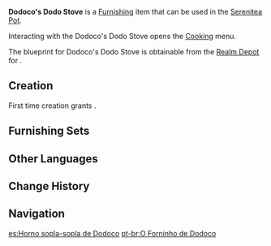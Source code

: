 {{Furnishing Infobox
|id             = 373351
|image          = Item Dodoco's Dodo Stove.png
|category       = Landscape
|subcategory    = Item
|set            = 
|quality        = 4
|adeptal_energy = 90
|load           = 210
|reduced_load   = 210
|description    = "Some of the residents of [[Dodoco|Dodoland]] love to eat roasted apples. To make this dish, you'll have to slice the apples into large pieces and slather two servings of jam onto it..."<br />"Wait. Why roasted?"<br />"Well, that's because everyone in Dodoland is very warm-hearted, and so they love warm food!"<br />"And why do they put jam on the fruits?"<br />"That's because... This way, they can eat something that has different sorts of sweetness outside and inside. The sweeter the better!"<br />...<br />After talking to [[Klee]], who dropped by for a short visit, [[Tubby]] also attempted to make some of these roasted apples.<br />She did wind up singeing some of her feathers as a result, but it was way worth it, because the apples were so good!
|mention        = Klee;Tubby
|blueprint      = Realm Depot
|interaction    = Cooking
}}
'''Dodoco's Dodo Stove''' is a [[Furnishing]] item that can be used in the [[Serenitea Pot]].

Interacting with the Dodoco's Dodo Stove opens the [[Cooking]] menu.

The blueprint for Dodoco's Dodo Stove is obtainable from the [[Realm Depot]] for {{Item|Realm Currency|24|x=240}}.

==Creation==
First time creation grants {{Item|Trust|24|x=}}.
{{Recipe
|type = Creation
|time = 16h
|White Iron Chunk = 8
|Red Dye = 4
|sort = White Iron Chunk;Red Dye
}}

==Furnishing Sets==
{{Craft Usage}}

==Other Languages==
{{Other Languages
|default_hidden = 1
|en      = Dodoco's Dodo Stove
|zhs     = 「嘟嘟可的呼呼烤炉」
|zhs_rm  = "Dūdūkě de Hūhū Kǎolú"
|zht     = 「嘟嘟可的呼呼烤爐」
|zht_rm  = "Dūdūkě de Hūhū Kǎolú"
|ja      = 「ドドコのふぅふぅオーブン」
|ja_rm   = "Dodoko no Fuufuu Oobun"
|ko      = 「도도코의 앗뜨앗뜨 그릴」
|ko_rm   = "Dodoko-ui At'tteu-at'tteu Geuril"
|es      = Horno sopla-sopla de Dodoco
|fr      = Four Dodo de Dodoco
|ru      = Печь Додоко
|th      = "เตา Dodo ของ Dodoco"
|th_rm   = "Tao Dodo khong Dodoco"
|vi      = Lò Dodo Của Dodoco
|de      = „Dodocos Dodo-Ofen“
|id      = "Kompor Dodo Punya Dodoco"
|pt      = O Forninho de Dodoco
|tr      = Dodoko'nun Dodo Ocağı
|it      = Dodofornello di Dodoco
}}

==Change History==
{{Change History|2.8}}

==Navigation==
{{Furnishing Navbox|exterior}}

[[es:Horno sopla-sopla de Dodoco]]
[[pt-br:O Forninho de Dodoco]]